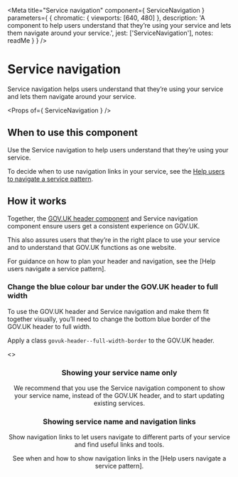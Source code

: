 
<Meta
  title="Service navigation"
  component={ ServiceNavigation }
  parameters={ {
    chromatic: { viewports: [640, 480] },
    description: 'A component to help users understand that they’re using your service and lets them navigate around your service.',
    jest: ['ServiceNavigation'],
    notes: readMe
  } }
/>

# Service navigation

Service navigation helps users understand that they’re using your service and lets them navigate around your service.

<Preview withToolbar>
  <Story name="ServiceNavigation">
    <ServiceNavigation items={[
      {
        href: "/#",
        text: "Navigation item 1"
      },
      {
        href: "#active",
        text: "Navigation item 2",
      },
      {
        href: "/#",
        text: "Navigation item 3"
      }
    ]} />
  </Story>
</Preview>

<Props of={ ServiceNavigation } />


## When to use this component

Use the Service navigation to help users understand that they’re using your service.

To decide when to use navigation links in your service, see the [Help users to navigate a service pattern].


## How it works

Together, the [GOV.UK header component] and Service navigation component ensure users get a consistent experience on GOV.UK.

This also assures users that they’re in the right place to use your service and to understand that GOV.UK functions as one website.

For guidance on how to plan your header and navigation, see the [Help users navigate a service pattern].


### Change the blue colour bar under the GOV.UK header to full width

To use the GOV.UK header and Service navigation and make them fit together visually, you’ll need to change the bottom blue border of the GOV.UK header to full width.

Apply a class `govuk-header--full-width-border` to the GOV.UK header.

<Preview>
  <Story name="With header">
    <>
    <Header govUK classModifiers="full-width-border" />
    <ServiceNavigation items={[
      {
        href: "/#",
        text: "Navigation item 1"
      },
      {
        href: "#active",
        text: "Navigation item 2",
      },
      {
        href: "/#",
        text: "Navigation item 3"
      }
    ]} />
    </>
  </Story>
</Preview>


### Showing your service name only

We recommend that you use the Service navigation component to show your service name, instead of the GOV.UK header, and to start updating existing services.

<Preview>
  <Story name="Service name">
    <ServiceNavigation serviceName="Service name" serviceHref="#" />
  </Story>
</Preview>


### Showing service name and navigation links

Show navigation links to let users navigate to different parts of your service and find useful links and tools.

<Preview>
  <Story name="Full">
    <ServiceNavigation
      serviceName="Service name"
      serviceHref="#"
      items={[
        {
          href: "/#",
          text: "Navigation item 1"
        },
        {
          href: "#active",
          text: "Navigation item 2",
        },
        {
          href: "/#",
          text: "Navigation item 3"
        }
      ]}
    />
  </Story>
</Preview>

See when and how to show navigation links in the [Help users navigate a service pattern].


[Help users to navigate a service pattern]: https://design-system.service.gov.uk/patterns/navigate-a-service/
[GOV.UK header component]: /components?name=Header
